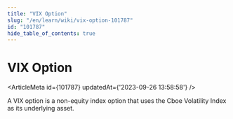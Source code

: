 ```yaml
---
title: "VIX Option"
slug: "/en/learn/wiki/vix-option-101787"
id: "101787"
hide_table_of_contents: true
---
```



# VIX Option

<ArticleMeta id={101787} updatedAt={'2023-09-26 13:58:58'} />
<div className='border-solid border-b border-t-0 my-4 border-[var(--ifm-color-gray-300)]' />

A VIX option is a non-equity index option that uses the Cboe Volatility Index as its underlying asset.
